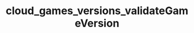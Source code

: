 ---
title: "cloud_games_versions_validateGameVersion"
openapi: "POST /games/{game_id}/versions/validate"
---